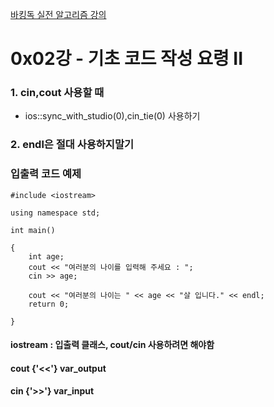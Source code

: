 
[바킹독 실전 알고리즘 강의](https://youtube.com/playlist?list=PLtqbFd2VIQv4O6D6l9HcD732hdrnYb6CY&si=n8_QIvE71rDxra-Y)

# 0x02강 - 기초 코드 작성 요령 II

### 1. cin,cout 사용할 때

- ios::sync_with_studio(0),cin_tie(0) 사용하기

### **2. endl은 절대 사용하지말기**

### 입출력 코드 예제

```
#include <iostream>

using namespace std;

int main()

{
    int age;
    cout << "여러분의 나이를 입력해 주세요 : ";
    cin >> age;

    cout << "여러분의 나이는 " << age << "살 입니다." << endl;
    return 0;

}
```

#### iostream : 입출력 클래스, cout/cin 사용하려면 해야함

#### cout {'<<'} var_output

#### cin {'>>'} var_input
